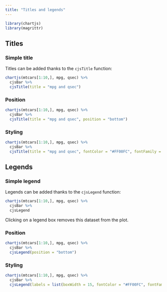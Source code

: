 ```yaml
---
title: "Titles and legends"
---
```


```r
library(chartjs)
library(magrittr)
```

## Titles

### Simple title

Titles can be added thanks to the `cjsTitle` function:

```r
chartjs(mtcars[1:10,], mpg, qsec) %>% 
  cjsBar %>% 
  cjsTitle(title = "mpg and qsec")
```

### Position

```r
chartjs(mtcars[1:10,], mpg, qsec) %>% 
  cjsBar %>% 
  cjsTitle(title = "mpg and qsec", position = "bottom")
```

### Styling

```r
chartjs(mtcars[1:10,], mpg, qsec) %>% 
  cjsBar %>% 
  cjsTitle(title = "mpg and qsec", fontColor = "#FF00FC", fontFamily = "Times", fontSize = 15, fontStyle = "bold", padding = 20)
```

## Legends

### Simple legend

Legends can be added thanks to the `cjsLegend` function:

```r
chartjs(mtcars[1:10,], mpg, qsec) %>% 
  cjsBar %>% 
  cjsLegend
```

Clicking on a legend box removes this dataset from the plot.

### Position

```r
chartjs(mtcars[1:10,], mpg, qsec) %>% 
  cjsBar %>% 
  cjsLegend(position = "bottom")
```

### Styling

```r
chartjs(mtcars[1:10,], mpg, qsec) %>% 
  cjsBar %>% 
  cjsLegend(labels = list(boxWidth = 15, fontColor = "#FF00FC", fontFamily = "Times", fontSize = 15, fontStyle = "bold", padding = 20))
```